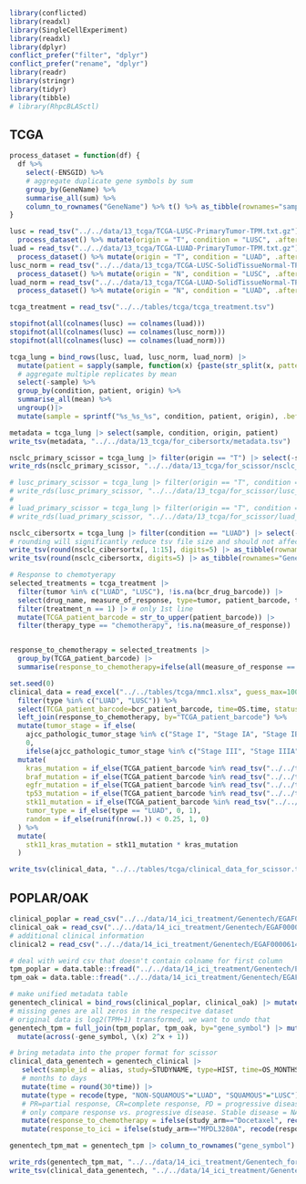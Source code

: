 ```r
library(conflicted)
library(readxl)
library(SingleCellExperiment)
library(readxl)
library(dplyr)
conflict_prefer("filter", "dplyr")
conflict_prefer("rename", "dplyr")
library(readr)
library(stringr)
library(tidyr)
library(tibble)
# library(RhpcBLASctl)
```

## TCGA

```r
process_dataset = function(df) {
  df %>% 
    select(-ENSGID) %>%
    # aggregate duplicate gene symbols by sum
    group_by(GeneName) %>%
    summarise_all(sum) %>%
    column_to_rownames("GeneName") %>% t() %>% as_tibble(rownames="sample")
}

lusc = read_tsv("../../data/13_tcga/TCGA-LUSC-PrimaryTumor-TPM.txt.gz")%>%
  process_dataset() %>% mutate(origin = "T", condition = "LUSC", .after=1)
luad = read_tsv("../../data/13_tcga/TCGA-LUAD-PrimaryTumor-TPM.txt.gz")%>%
  process_dataset() %>% mutate(origin = "T", condition = "LUAD", .after=1)
lusc_norm = read_tsv("../../data/13_tcga/TCGA-LUSC-SolidTissueNormal-TPM.txt.gz") %>%
  process_dataset() %>% mutate(origin = "N", condition = "LUSC", .after=1)
luad_norm = read_tsv("../../data/13_tcga/TCGA-LUAD-SolidTissueNormal-TPM.txt.gz") %>%
  process_dataset() %>% mutate(origin = "N", condition = "LUAD", .after=1)

tcga_treatment = read_tsv("../../tables/tcga/tcga_treatment.tsv")

stopifnot(all(colnames(lusc) == colnames(luad)))
stopifnot(all(colnames(lusc) == colnames(lusc_norm)))
stopifnot(all(colnames(lusc) == colnames(luad_norm)))

tcga_lung = bind_rows(lusc, luad, lusc_norm, luad_norm) |> 
  mutate(patient = sapply(sample, function(x) {paste(str_split(x, pattern="-")[[1]][1:3], collapse="-")}), .after=1) |> 
  # aggregate multiple replicates by mean
  select(-sample) %>% 
  group_by(condition, patient, origin) %>%
  summarise_all(mean) %>%
  ungroup()|> 
  mutate(sample = sprintf("%s_%s_%s", condition, patient, origin), .before=1)
```

```r
metadata = tcga_lung |> select(sample, condition, origin, patient)
write_tsv(metadata, "../../data/13_tcga/for_cibersortx/metadata.tsv")

nsclc_primary_scissor = tcga_lung |> filter(origin == "T") |> select(-sample, -origin, -condition) |> column_to_rownames("patient") |> t()
write_rds(nsclc_primary_scissor, "../../data/13_tcga/for_scissor/nsclc_primary_tumor.rds")

# lusc_primary_scissor = tcga_lung |> filter(origin == "T", condition == "LUSC") |> select(-sample, -origin, -condition) |> column_to_rownames("patient") |> t()
# write_rds(lusc_primary_scissor, "../../data/13_tcga/for_scissor/lusc_primary_tumor.rds")
# 
# luad_primary_scissor = tcga_lung |> filter(origin == "T", condition == "LUAD") |> select(-sample, -origin, -condition) |> column_to_rownames("patient") |> t()
# write_rds(luad_primary_scissor, "../../data/13_tcga/for_scissor/luad_primary_scissor.rds")

nsclc_cibersortx = tcga_lung |> filter(condition == "LUAD") |> select(-patient, -origin, -condition) |> column_to_rownames("sample") |> t() |> as.data.frame()
# rounding will significantly reduce tsv file size and should not affect results at this precision. 
write_tsv(round(nsclc_cibersortx[, 1:15], digits=5) |> as_tibble(rownames="GeneSymbol"), "../../data/13_tcga/for_cibersortx/tcga_bulk_matrix_test_luad.txt")
write_tsv(round(nsclc_cibersortx, digits=5) |> as_tibble(rownames="GeneSymbol"), "../../data/13_tcga/for_cibersortx/tcga_bulk_matrix_luad.txt")

```

```r
# Response to chemotyerapy
selected_treatments = tcga_treatment |> 
  filter(tumor %in% c("LUAD", "LUSC"), !is.na(bcr_drug_barcode)) |>
  select(drug_name, measure_of_response, type=tumor, patient_barcode, therapy_type, treatment_n) |>
  filter(treatment_n == 1) |> # only 1st line 
  mutate(TCGA_patient_barcode = str_to_upper(patient_barcode)) |> 
  filter(therapy_type == "chemotherapy", !is.na(measure_of_response))


response_to_chemotherapy = selected_treatments |>
  group_by(TCGA_patient_barcode) |> 
  summarise(response_to_chemotherapy=ifelse(all(measure_of_response == "complete response"), 1, ifelse(all(measure_of_response == "clinical progressive disease"), 0, NA)))
```


```r
set.seed(0)
clinical_data = read_excel("../../tables/tcga/mmc1.xlsx", guess_max=1000000, na=c("", "[Not Available]")) %>%
  filter(type %in% c("LUAD", "LUSC")) %>%
  select(TCGA_patient_barcode=bcr_patient_barcode, time=OS.time, status=OS, ajcc_pathologic_tumor_stage, type) %>%
  left_join(response_to_chemotherapy, by="TCGA_patient_barcode") %>% 
  mutate(tumor_stage = if_else(
    ajcc_pathologic_tumor_stage %in% c("Stage I", "Stage IA", "Stage IB", "Stage II", "Stage IIA", "Stage IIB"),
    0,
    ifelse(ajcc_pathologic_tumor_stage %in% c("Stage III", "Stage IIIA", "Stage IIIB", "Stage IV"), 1, NA))) %>%
  mutate(
    kras_mutation = if_else(TCGA_patient_barcode %in% read_tsv("../../tables/tcga/kras_mutated.tsv")$case_submitter_id, 1, 0),
    braf_mutation = if_else(TCGA_patient_barcode %in% read_tsv("../../tables/tcga/braf_mutated.tsv")$case_submitter_id, 1, 0),
    egfr_mutation = if_else(TCGA_patient_barcode %in% read_tsv("../../tables/tcga/egfr_mutated.tsv")$case_submitter_id, 1, 0),
    tp53_mutation = if_else(TCGA_patient_barcode %in% read_tsv("../../tables/tcga/tp53_mutated.tsv")$case_submitter_id, 1, 0),
    stk11_mutation = if_else(TCGA_patient_barcode %in% read_tsv("../../tables/tcga/stk11_mutated.tsv")$case_submitter_id, 1, 0),
    tumor_type = if_else(type == "LUAD", 0, 1),
    random = if_else(runif(nrow(.)) < 0.25, 1, 0)
  ) %>%
  mutate(
    stk11_kras_mutation = stk11_mutation * kras_mutation
  )
```

```r
write_tsv(clinical_data, "../../tables/tcga/clinical_data_for_scissor.tsv")
```


## POPLAR/OAK

```r
clinical_poplar = read_csv("../../data/14_ici_treatment/Genentech/EGAF00005797821/go28573_anon_subsetted_BYN_n192.csv")
clinical_oak = read_csv("../../data/14_ici_treatment/Genentech/EGAF00005797822/go28915_anon_subsetted_BYN_n699.csv")
# additional clinical information
clinical2 = read_csv("../../data/14_ici_treatment/Genentech/EGAF00006143195/ss.csv")

# deal with weird csv that doesn't contain colname for first column
tpm_poplar = data.table::fread("../../data/14_ici_treatment/Genentech/EGAF00005797825/anonymized_POPLAR-TPMs2_n192.csv") |> as_tibble() |> rename(gene_symbol=V1)
tpm_oak = data.table::fread("../../data/14_ici_treatment/Genentech/EGAF00005797824/anonymized_OAK-TPMs2.csv")|> as_tibble() |> rename(gene_symbol=V1)
```

```r
# make unified metadata table
genentech_clinical = bind_rows(clinical_poplar, clinical_oak) |> mutate(subjectId = paste0("PAT-", str_sub(UNI_ID, 1, 12))) |> left_join(clinical2)
# missing genes are all zeros in the respecitve dataset
# original data is log2(TPM+1) transformed, we want to undo that
genentech_tpm = full_join(tpm_poplar, tpm_oak, by="gene_symbol") |> mutate(across(-gene_symbol, ~replace_na(.x, 0))) |>
  mutate(across(-gene_symbol, \(x) 2^x + 1))
```

```r
# bring metadata into the proper format for scissor
clinical_data_genentech = genentech_clinical |>
   select(sample_id = alias, study=STUDYNAME, type=HIST, time=OS_MONTHS, status=OS_CENSOR, gender, response=BCOR, study_arm=ACTARM) |>
   # months to days
   mutate(time = round(30*time)) |>
   mutate(type = recode(type, "NON-SQUAMOUS"="LUAD", "SQUAMOUS"="LUSC")) |> 
   # PR=partial response, CR=complete response, PD = progressive disease, SD = stable disease, NE = not evaluable
   # only compare response vs. progressive disease. Stable disease = NAN
   mutate(response_to_chemotherapy = ifelse(study_arm=="Docetaxel", recode(response, PR=1, CR=1, PD=0), NA)) |> 
   mutate(response_to_ici = ifelse(study_arm=="MPDL3280A", recode(response, PR=1, CR=1, PD=0), NA))  
```


```r
genentech_tpm_mat = genentech_tpm |> column_to_rownames("gene_symbol") |> as.matrix()

write_rds(genentech_tpm_mat, "../../data/14_ici_treatment/Genentech_for_scissor/genentech.rds")
write_tsv(clinical_data_genentech, "../../data/14_ici_treatment/Genentech_for_scissor/genentech_clinical_data.tsv")
```
